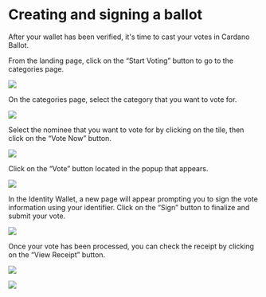 # Creating and signing a ballot

After your wallet has been verified, it's time to cast your votes in Cardano Ballot.

From the landing page, click on the “Start Voting” button to go to the categories page.

![](/img/ballot/cardano-ballot-landing-verified.png)

On the categories page, select the category that you want to vote for.

![](/img/ballot/cast-vote/cast-vote-1.png)

Select the nominee that you want to vote for by clicking on the tile, then click on the “Vote Now” button.

![](/img/ballot/cast-vote/cast-vote-2.png)

Click on the “Vote” button located in the popup that appears.

![](/img/ballot/cast-vote/cast-vote-3.png)

In the Identity Wallet, a new page will appear prompting you to sign the vote information using your identifier. Click on the “Sign” button to finalize and submit your vote.

![](/img/ballot/cast-vote/cast-vote-4.png)

Once your vote has been processed, you can check the receipt by clicking on the “View Receipt” button.

![](/img/ballot/cast-vote/cast-vote-5.png)

![](/img/ballot/cast-vote/cast-vote-6.png)
